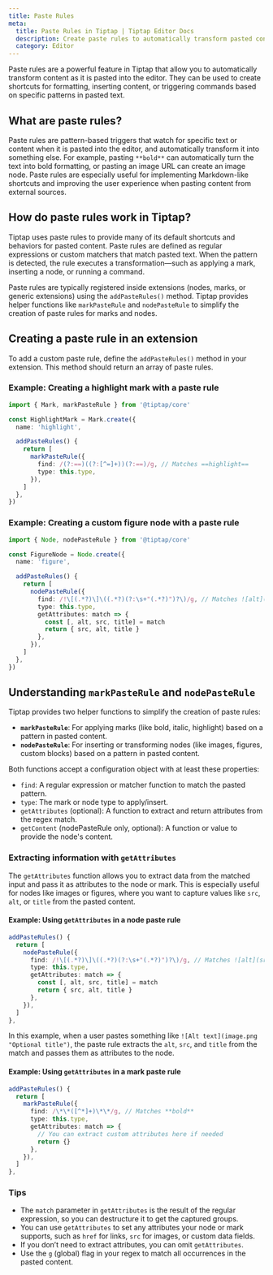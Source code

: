```yaml
---
title: Paste Rules
meta:
  title: Paste Rules in Tiptap | Tiptap Editor Docs
  description: Create paste rules to automatically transform pasted content in Tiptap. Learn how to use and create paste rules in the docs!
  category: Editor
---
```


Paste rules are a powerful feature in Tiptap that allow you to automatically transform content as it is pasted into the editor. They can be used to create shortcuts for formatting, inserting content, or triggering commands based on specific patterns in pasted text.

## What are paste rules?

Paste rules are pattern-based triggers that watch for specific text or content when it is pasted into the editor, and automatically transform it into something else. For example, pasting `**bold**` can automatically turn the text into bold formatting, or pasting an image URL can create an image node. Paste rules are especially useful for implementing Markdown-like shortcuts and improving the user experience when pasting content from external sources.

## How do paste rules work in Tiptap?

Tiptap uses paste rules to provide many of its default shortcuts and behaviors for pasted content. Paste rules are defined as regular expressions or custom matchers that match pasted text. When the pattern is detected, the rule executes a transformation—such as applying a mark, inserting a node, or running a command.

Paste rules are typically registered inside extensions (nodes, marks, or generic extensions) using the `addPasteRules()` method. Tiptap provides helper functions like `markPasteRule` and `nodePasteRule` to simplify the creation of paste rules for marks and nodes.

## Creating a paste rule in an extension

To add a custom paste rule, define the `addPasteRules()` method in your extension. This method should return an array of paste rules.

### Example: Creating a highlight mark with a paste rule

```ts
import { Mark, markPasteRule } from '@tiptap/core'

const HighlightMark = Mark.create({
  name: 'highlight',

  addPasteRules() {
    return [
      markPasteRule({
        find: /(?:==)((?:[^=]+))(?:==)/g, // Matches ==highlight==
        type: this.type,
      }),
    ]
  },
})
```

### Example: Creating a custom figure node with a paste rule

```ts
import { Node, nodePasteRule } from '@tiptap/core'

const FigureNode = Node.create({
  name: 'figure',

  addPasteRules() {
    return [
      nodePasteRule({
        find: /!\[(.*?)\]\((.*?)(?:\s+"(.*?)")?\)/g, // Matches ![alt](src "title")
        type: this.type,
        getAttributes: match => {
          const [, alt, src, title] = match
          return { src, alt, title }
        },
      }),
    ]
  },
})
```

## Understanding `markPasteRule` and `nodePasteRule`

Tiptap provides two helper functions to simplify the creation of paste rules:

- **`markPasteRule`**: For applying marks (like bold, italic, highlight) based on a pattern in pasted content.
- **`nodePasteRule`**: For inserting or transforming nodes (like images, figures, custom blocks) based on a pattern in pasted content.

Both functions accept a configuration object with at least these properties:

- `find`: A regular expression or matcher function to match the pasted pattern.
- `type`: The mark or node type to apply/insert.
- `getAttributes` (optional): A function to extract and return attributes from the regex match.
- `getContent` (nodePasteRule only, optional): A function or value to provide the node's content.

### Extracting information with `getAttributes`

The `getAttributes` function allows you to extract data from the matched input and pass it as attributes to the node or mark. This is especially useful for nodes like images or figures, where you want to capture values like `src`, `alt`, or `title` from the pasted content.

#### Example: Using `getAttributes` in a node paste rule

```ts
addPasteRules() {
  return [
    nodePasteRule({
      find: /!\[(.*?)\]\((.*?)(?:\s+"(.*?)")?\)/g, // Matches ![alt](src "title")
      type: this.type,
      getAttributes: match => {
        const [, alt, src, title] = match
        return { src, alt, title }
      },
    }),
  ]
},
```

In this example, when a user pastes something like `![Alt text](image.png "Optional title")`, the paste rule extracts the `alt`, `src`, and `title` from the match and passes them as attributes to the node.

#### Example: Using `getAttributes` in a mark paste rule

```ts
addPasteRules() {
  return [
    markPasteRule({
      find: /\*\*([^*]+)\*\*/g, // Matches **bold**
      type: this.type,
      getAttributes: match => {
        // You can extract custom attributes here if needed
        return {}
      },
    }),
  ]
},
```

### Tips

- The `match` parameter in `getAttributes` is the result of the regular expression, so you can destructure it to get the captured groups.
- You can use `getAttributes` to set any attributes your node or mark supports, such as `href` for links, `src` for images, or custom data fields.
- If you don’t need to extract attributes, you can omit `getAttributes`.
- Use the `g` (global) flag in your regex to match all occurrences in the pasted content.
